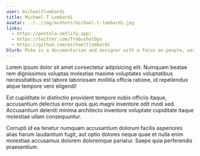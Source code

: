```yaml
---
user: michaeltlombardi
title: Michael T Lombardi
avatar: ../../img/authors/michael-t-lombardi.jpg
links:
  - https://pentola.netlify.app/
  - https://twitter.com/TrebuchetOps
  - https://github.com/michaeltlombardi
blurb: Mike is a documentarian and designer with a focus on people, workflows, and iterative improvement; his games work mainly explores open-table picaresque troupe play and adheres to the #SWORDDREAM principles
---
```


Lorem ipsum dolor sit amet consectetur adipisicing elit. Numquam beatae rem dignissimos voluptas molestias maxime voluptates voluptatibus necessitatibus est labore laboriosam mollitia officia ratione, id repellendus atque tempore vero eligendi!

Est cupiditate in distinctio provident tempore nobis officiis itaque, accusantium delectus error quos quo magni inventore odit modi sed. Accusantium deleniti minima architecto inventore voluptate cupiditate itaque molestiae ullam consequuntur.

Corrupti id ea tenetur numquam accusantium dolorum facilis asperiores alias harum laudantium fugit, aut optio dolores neque quae et nulla enim molestiae accusamus dolorem doloremque pariatur. Saepe quia perferendis praesentium.
